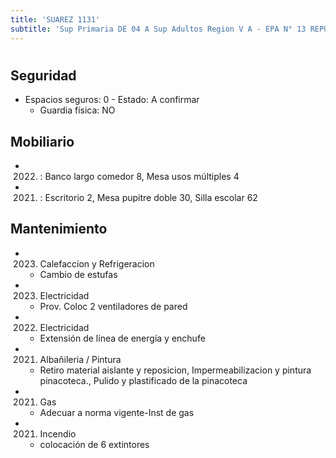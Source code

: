 ```yaml
---
title: 'SUAREZ 1131'
subtitle: 'Sup Primaria DE 04 A Sup Adultos Region V A - EPA N° 13 REPUBLICA DE CHILE - EPC N° 13 REPUBLICA DE CHILE - JIN C (EPCJC 13/04°)'
---
```


#


## Seguridad

*  Espacios seguros: 0 - Estado: A confirmar 
    + Guardia física: NO





## Mobiliario

*  (2022) : Banco largo comedor 8, Mesa usos múltiples 4 

*  (2021) : Escritorio 2, Mesa pupitre doble 30, Silla escolar 62 





## Mantenimiento

*  (2023) Calefaccion y Refrigeracion 
    + Cambio de estufas

*  (2023) Electricidad 
    + Prov. Coloc 2 ventiladores de pared

*  (2022) Electricidad 
    + Extensión  de línea de energía y enchufe

*  (2021) Albañileria / Pintura 
    + Retiro material aislante y reposicion, Impermeabilizacion y pintura pinacoteca., Pulido y plastificado de la pinacoteca

*  (2021) Gas 
    + Adecuar a norma vigente-Inst de gas

*  (2021) Incendio 
    + colocación de 6 extintores



